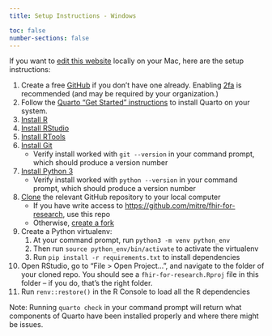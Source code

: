```yaml
---
title: Setup Instructions - Windows

toc: false
number-sections: false
---
```


If you want to [edit this website](../contribute.qmd) locally on your Mac, here are the setup instructions:

1.  Create a free [GitHub](https://github.com) if you don't have one already. Enabling [2fa](https://docs.github.com/en/authentication/securing-your-account-with-two-factor-authentication-2fa) is recommended (and may be required by your organization.)
2.  Follow the [Quarto "Get Started" instructions](https://quarto.org/docs/get-started/) to install Quarto on your system.
3.  [Install R](https://cran.r-project.org/bin/macosx/)
4.  [Install RStudio](https://posit.co/download/rstudio-desktop/)
5.  [Install RTools](https://cran.r-project.org/bin/windows/Rtools/)
6.  [Install Git](https://git-scm.com/download/mac)
    -   Verify install worked with `git --version` in your command prompt, which should produce a version number
7.  [Install Python 3](https://www.python.org/downloads/macos/)
    -   Verify install worked with `python --version` in your command prompt, which should produce a version number
8.  [Clone](https://docs.github.com/en/repositories/creating-and-managing-repositories/cloning-a-repository) the relevant GitHub repository to your local computer
    -   If you have write access to <https://github.com/mitre/fhir-for-research>, use this repo
    -   Otherwise, [create a fork](https://docs.github.com/en/get-started/quickstart/fork-a-repo)
9.  Create a Python virtualenv:
    1.  At your command prompt, run `python3 -m venv python_env`
    2.  Then run `source python_env/bin/activate` to activate the virtualenv
    3.  Run `pip install -r requirements.txt` to install dependencies
10. Open RStudio, go to "File \> Open Project...", and navigate to the folder of your cloned repo. You should see a `fhir-for-research.Rproj` file in this folder -- if you do, that's the right folder.
11. Run `renv::restore()` in the R Console to load all the R dependencies

Note: Running `quarto check` in your command prompt will return what components of Quarto have been installed properly and where there might be issues.
